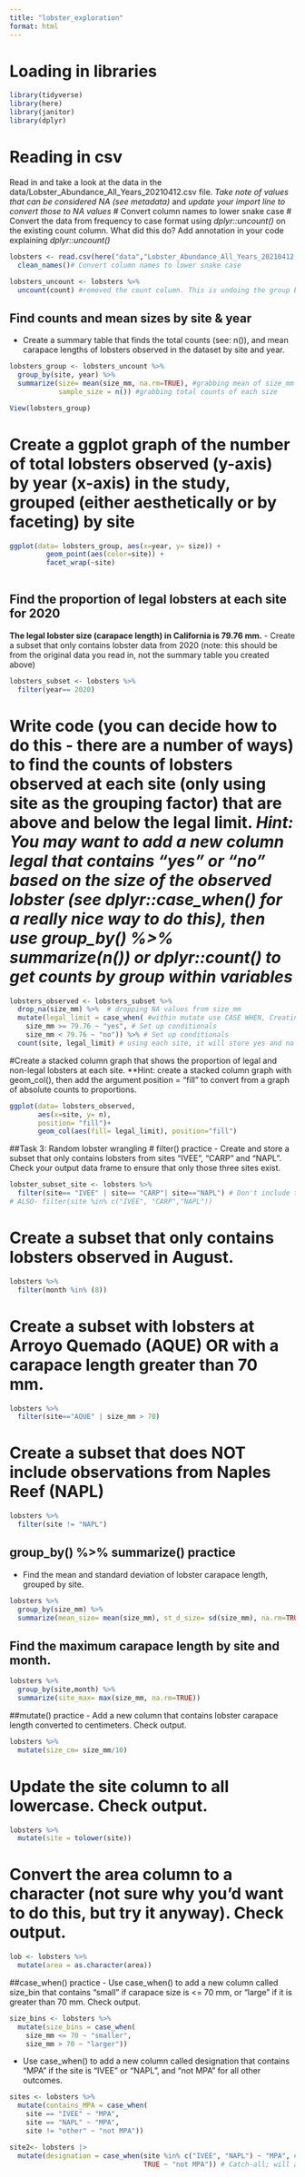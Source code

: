 ```yaml
---
title: "lobster_exploration"
format: html
---
```

# Loading in libraries 
```r
library(tidyverse)
library(here)
library(janitor)
library(dplyr)
```

# Reading in csv
Read in and take a look at the data in the data/Lobster_Abundance_All_Years_20210412.csv file. *Take note of values that can be considered NA (see metadata)* and *update your import line to convert those to NA values*
# Convert column names to lower snake case
# Convert the data from frequency to case format using *dplyr::uncount()* on the existing count column. What did this do? Add annotation in your code explaining *dplyr::uncount()*
```r
lobsters <- read.csv(here("data","Lobster_Abundance_All_Years_20210412.csv"), na= c("-99999")) %>% # '0' does not count as a value when applying uncount()
  clean_names()# Convert column names to lower snake case

lobsters_uncount <- lobsters %>%
  uncount(count) #removed the count column. This is undoing the group by and summarize
```

## Find counts and mean sizes by site & year
- Create a summary table that finds the total counts (see: n()), and mean carapace lengths of lobsters observed in the dataset by site and year.
```r
lobsters_group <- lobsters_uncount %>% 
  group_by(site, year) %>% 
  summarize(size= mean(size_mm, na.rm=TRUE), #grabbing mean of size_mm
            sample_size = n()) #grabbing total counts of each size

View(lobsters_group)
```
# Create a ggplot graph of the number of total lobsters observed (y-axis) by year (x-axis) in the study, grouped (either aesthetically or by faceting) by site
```r
ggplot(data= lobsters_group, aes(x=year, y= size)) +
         geom_point(aes(color=site)) +
         facet_wrap(~site)
         
```
## Find the proportion of legal lobsters at each site for 2020
**The legal lobster size (carapace length) in California is 79.76 mm.**
- Create a subset that only contains lobster data from 2020 (note: this should be from the original data you read in, not the summary table you created above)
```r
lobsters_subset <- lobsters %>% 
  filter(year== 2020)
```

# Write code (you can decide how to do this - there are a number of ways) to find the counts of lobsters observed at each site (only using site as the grouping factor) that are above and below the legal limit. *Hint: You may want to add a new column legal that contains “yes” or “no” based on the size of the observed lobster (see dplyr::case_when() for a really nice way to do this), then use group_by() %>% summarize(n()) or dplyr::count() to get counts by group within variables*

```r
lobsters_observed <- lobsters_subset %>% 
  drop_na(size_mm) %>%  # dropping NA values from size_mm
  mutate(legal_limit = case_when( #within mutate use CASE WHEN, Creating legal_limit column
    size_mm >= 79.76 ~ "yes", # Set up conditionals
    size_mm < 79.76 ~ "no")) %>% # Set up conditionals
  count(site, legal_limit) # using each site, it will store yes and no in legal_limit column
```
#Create a stacked column graph that shows the proportion of legal and non-legal lobsters at each site. **Hint: create a stacked column graph with geom_col(), then add the argument position = "fill" to convert from a graph of absolute counts to proportions.
```r
ggplot(data= lobsters_observed, 
       aes(x=site, y= n), 
       position= "fill")+
       geom_col(aes(fill= legal_limit), position="fill")
```
##Task 3: Random lobster wrangling
# filter() practice
- Create and store a subset that only contains lobsters from sites “IVEE”, “CARP” and “NAPL”. Check your output data frame to ensure that only those three sites exist.
```r
lobster_subset_site <- lobsters %>% 
  filter(site== "IVEE" | site== "CARP"| site=="NAPL") # Don't include the data in filter
# ALSO- filter(site %in% c("IVEE", "CARP","NAPL"))
```

# Create a subset that only contains lobsters observed in August.
```r
lobsters %>% 
  filter(month %in% (8))
```
# Create a subset with lobsters at Arroyo Quemado (AQUE) OR with a carapace length greater than 70 mm.

```r
lobsters %>% 
  filter(site=="AQUE" | size_mm > 70)
```
# Create a subset that does NOT include observations from Naples Reef (NAPL)
```r
lobsters %>% 
  filter(site != "NAPL")
```
## group_by() %>% summarize() practice
- Find the mean and standard deviation of lobster carapace length, grouped by site.
```r
lobsters %>% 
  group_by(size_mm) %>% 
  summarize(mean_size= mean(size_mm), st_d_size= sd(size_mm), na.rm=TRUE)
```

## Find the maximum carapace length by site and month.
```r
lobsters %>% 
  group_by(site,month) %>% 
  summarize(site_max= max(size_mm, na.rm=TRUE))
```
##mutate() practice
- Add a new column that contains lobster carapace length converted to centimeters. Check output.
```r
lobsters %>% 
  mutate(size_cm= size_mm/10)
```
# Update the site column to all lowercase. Check output.
```r
lobsters %>% 
  mutate(site = tolower(site))
```
# Convert the area column to a character (not sure why you’d want to do this, but try it anyway). Check output.
```r
lob <- lobsters %>% 
  mutate(area = as.character(area))
```

##case_when() practice
- Use case_when() to add a new column called size_bin that contains “small” if carapace size is <= 70 mm, or “large” if it is greater than 70 mm. Check output.
```r
size_bins <- lobsters %>% 
  mutate(size_bins = case_when(
    size_mm <= 70 ~ "smaller",
    size_mm > 70 ~ "larger"))
```

- Use case_when() to add a new column called designation that contains “MPA” if the site is “IVEE” or “NAPL”, and “not MPA” for all other outcomes.
```r
sites <- lobsters %>% 
  mutate(contains_MPA = case_when(
    site == "IVEE" ~ "MPA",
    site == "NAPL" ~ "MPA",
    site != "other" ~ "not MPA"))

site2<- lobsters |> 
  mutate(designation = case_when(site %in% c("IVEE", "NAPL") ~ "MPA", # If true, assign "MPA"
                                 TRUE ~ "not MPA")) # Catch-all; will assign to anything that wasn’t assigned earlier
```





